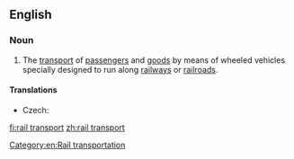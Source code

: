 ==English==
{{wikipedia}}

===Noun===
{{en-noun|-}}

# The [[transport]] of [[passenger]]s and [[goods]] by means of wheeled vehicles specially designed to run along [[railway]]s or [[railroad]]s.

====Translations====
{{trans-top|transport}}
* Czech: {{t+|cs|železnice|f}}
{{trans-mid}}
{{trans-bottom}}

[[Category:en:Rail transportation]]

[[fi:rail transport]]
[[zh:rail transport]]